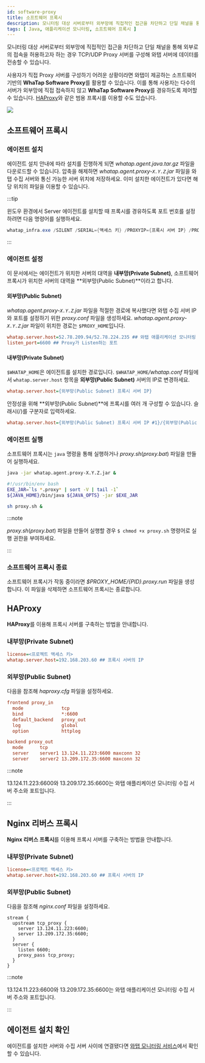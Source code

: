 ```yaml
---
id: software-proxy
title: 소프트웨어 프록시
description: 모니터링 대상 서버로부터 외부망에 직접적인 접근을 차단하고 단일 채널을 통해 외부 접속을 허용할 수 있습니다.
tags: [ Java, 애플리케이션 모니터링, 소프트웨어 프록시 ]
---
```


모니터링 대상 서버로부터 외부망에 직접적인 접근을 차단하고 단일 채널을 통해 외부로의 접속을 허용하고자 하는 경우 TCP/UDP Proxy
서버를 구성해 와탭 서버에 데이터를 전송할 수 있습니다.

사용자가 직접 Proxy 서버를 구성하기 어려운 상황이라면 와탭이 제공하는 소프트웨어 기반의 **WhaTap Software Proxy**를 활용할 수 있습니다. 
이를 통해 사용자는 다수의 서버가 외부망에 직접 접속하지 않고 **WhaTap Software Proxy**를 경유하도록 제어할 수 있습니다. [HAProxy](https://www.haproxy.org)와 같은 범용 프록시를 이용할 수도 있습니다.

![](/img/software-proxy.png)

## 소프트웨어 프록시

### 에이전트 설치

에이전트 설치 안내에 따라 설치를 진행하게 되면 *whatap.agent.java.tar.gz* 파일을 다운로드할 수 있습니다. 압축을 해제하면 *whatap.agent.proxy-`X.Y.Z`.jar* 파일을 와탭 수집 서버와 통신 가능한 서버 위치에 저장하세요. 이미 설치한 에이전트가 있다면 해당 위치의 파일을 이용할 수 있습니다.

:::tip

윈도우 환경에서 Server 에이전트를 설치할 때 프록시를 경유하도록 포트 번호를 설정하려면 다음 명령어를 실행하세요.

```powershell
whatap_infra.exe /SILENT /SERIAL={액세스 키} /PROXYIP={프록시 서버 IP} /PROXYPORT=6600
```


:::

### 에이전트 설정

이 문서에서는 에이전트가 위치한 서버의 대역을 **내부망(Private Subnet)**, 소프트웨어 프록시가 위치한 서버의 대역을 **외부망(Public Subnet)**이라고 합니다.

#### 외부망(Public Subnet)

*whatap.agent.proxy-`X.Y.Z`.jar* 파일을 적절한 경로에 복사했다면 와탭 수집 서버 IP와 포트를 설정하기 위한 *proxy.conf* 파일을 생성하세요. *whatap.agent.proxy-`X.Y.Z`.jar* 파일이 위치한 경로는 `$PROXY_HOME`입니다.

```ini title='$PROXY_HOME/proxy.conf'
whatap.server.host=52.78.209.94/52.78.224.235 ## 와탭 애플리케이션 모니터링 수집 서버 주소
listen_port=6600 ## Proxy가 Listen하는 포트
```

#### 내부망(Private Subnet)

`$WHATAP_HOME`은 에이전트를 설치한 경로입니다. `$WHATAP_HOME`*/whatap.conf* 파일에서 `whatap.server.host` 항목을 **외부망(Public Subnet)** 서버의 IP로 변경하세요.

```ini title='$WHATAP_HOME/whatap.conf'
whatap.server.host={외부망(Public Subnet) 프록시 서버 IP}
```

안정성을 위해 **외부망(Public Subnet)**에 프록시를 여러 개 구성할 수 있습니다. 슬래시(/)를 구분자로 입력하세요.

```ini title='$WHATAP_HOME/whatap.conf'
whatap.server.host={외부망(Public Subnet) 프록시 서버 IP #1}/{외부망(Public Subnet) 프록시 서버 IP #2} 
```

### 에이전트 실행

소프트웨어 프록시는 `java` 명령을 통해 실행하거나 *proxy.sh*(*proxy.bat*) 파일을 만들어 실행하세요.

```bash title='java command'
java -jar whatap.agent.proxy-X.Y.Z.jar &
```

```bash title='proxy.sh (Windows: proxy.bat)'
#!/usr/bin/env bash 
EXE_JAR=`ls *.proxy* | sort -V | tail -1` 
${JAVA_HOME}/bin/java ${JAVA_OPTS} -jar $EXE_JAR
```

```bash
sh proxy.sh &
```

:::note

*proxy.sh*(*proxy.bat*) 파일을 만들어 실행할 경우 `$ chmod +x proxy.sh` 명령어로 실행 권한을 부여하세요.

:::

### 소프트웨어 프록시 종료

소프트웨어 프록시가 작동 중이라면 *$PROXY_HOME/{PID}.proxy.run* 파일을 생성합니다. 이 파일을 삭제하면 소프트웨어 프록시는 종료합니다.


## HAProxy

**HAProxy**를 이용해 프록시 서버를 구축하는 방법을 안내합니다.

### 내부망(Private Subnet)

```ini title='$WHATAP_HOME/whatap.conf'
license=<프로젝트 액세스 키>
whatap.server.host=192.168.203.60 ## 프록시 서버의 IP
```

### 외부망(Public Subnet)

다음을 참조해 *haproxy.cfg* 파일을 설정하세요.

```ini title='/etc/haproxy/haproxy.cfg'
frontend proxy_in
  mode              tcp
  bind              *:6600
  default_backend   proxy_out
  log               global
  option            httplog

backend proxy_out
  mode      tcp
  server    server1 13.124.11.223:6600 maxconn 32 
  server    server2 13.209.172.35:6600 maxconn 32
```

:::note

13.124.11.223:6600와 13.209.172.35:6600는 와탭 애플리케이션 모니터링 수집 서버 주소와 포트입니다.

:::

## Nginx 리버스 프록시

**Nginx 리버스 프록시**를 이용해 프록시 서버를 구축하는 방법을 안내합니다.

### 내부망(Private Subnet)

```ini title='$WHATAP_HOME/whatap.conf'
license=<프로젝트 액세스 키>
whatap.server.host=192.168.203.60 ## 프록시 서버의 IP
```

### 외부망(Public Subnet)

다음을 참조해 *nginx.conf* 파일을 설정하세요.

```apacheconf title='/etc/nginx/nginx.conf'
stream {
  upstream tcp_proxy {
    server 13.124.11.223:6600;
    server 13.209.172.35:6600;
  }
  server {
    listen 6600;
    proxy_pass tcp_proxy;
  }
}
```

:::note

13.124.11.223:6600와 13.209.172.35:6600는 와탭 애플리케이션 모니터링 수집 서버 주소와 포트입니다.

:::

## 에이전트 설치 확인

에이전트를 설치한 서버와 수집 서버 사이에 연결됐다면 [와탭 모니터링 서비스](https://service.whatap.io)에서 확인할 수 있습니다.